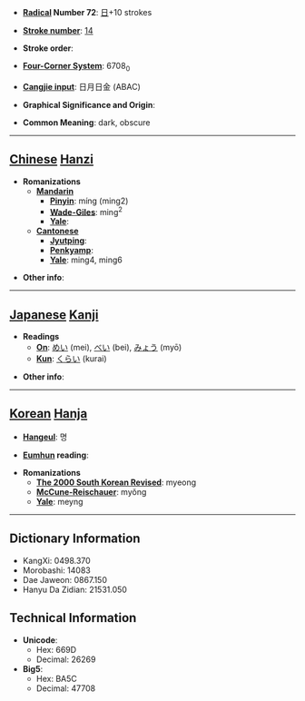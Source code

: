 * '''[[Wiktionary:Chinese radical index| Radical]] Number 72''': [[Wiktionary:Chinese radical index 日|日]]+10 strokes

* '''[[Wiktionary:Chinese total strokes index|Stroke number]]''': [[Wiktionary:Chinese total strokes index 14|14]]

* '''Stroke order''': 

* '''[[Wiktionary:Chinese four corner index|Four-Corner System]]''': 6708<sub>0</sub>

* '''[[Wiktionary:Chinese Cangjie index|Cangjie input]]''': 日月日金 (ABAC)

* '''Graphical Significance and Origin''': 

* '''Common Meaning''': dark, obscure

----

== [[Chinese]] [[Hanzi]] ==

* '''Romanizations'''
** '''[[Mandarin]]'''
*** '''[[Pinyin]]''': míng (ming2)
*** '''[[Wade-Giles]]''': ming<sup>2</sup>
*** '''[[Yale]]''': 
** '''[[Cantonese]]'''
*** '''[[Jyutping]]''':
*** '''[[Penkyamp]]''': 
*** '''[[Yale]]''': ming4, ming6

* '''Other info''': 

----

== [[Japanese]] [[Kanji]] ==

* '''Readings'''
** '''[[On]]''': [[めい]] (mei), [[べい]] (bei), [[みょう]] (myō)
** '''[[Kun]]''': [[くらい]] (kurai)

* '''Other info''':  

----

== [[Korean]] [[Hanja]] ==

* '''[[Hangeul]]''': 명

* '''[[Eumhun]] reading''': 

* '''Romanizations'''
** '''[[The 2000 South Korean Revised Romanization|The 2000 South Korean Revised]]''': myeong
** '''[[McCune-Reischauer]]''': myŏng
** '''[[Yale]]''': meyng

----

== Dictionary Information ==

* KangXi: 0498.370
* Morobashi: 14083
* Dae Jaweon: 0867.150
* Hanyu Da Zidian: 21531.050

== Technical Information ==

* '''Unicode''':
** Hex: 669D
** Decimal: 26269
* '''Big5''':
** Hex: BA5C
** Decimal: 47708